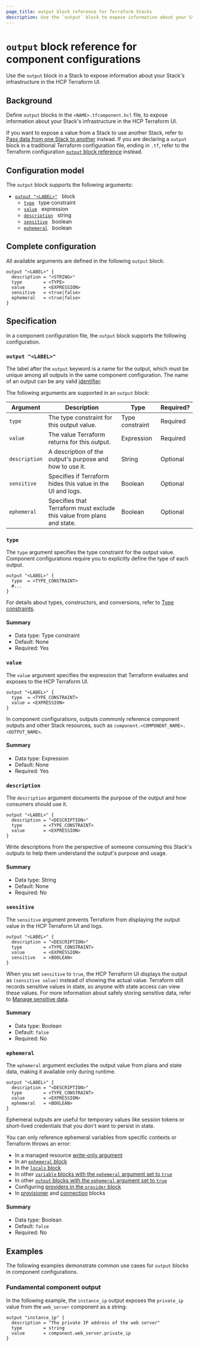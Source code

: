 ```yaml
---
page_title: output block reference for Terraform Stacks
description: Use the `output` block to expose information about your Stack's infrastructure in the HCP Terraform UI.
---
```


# `output` block reference for component configurations

Use the `output` block in a Stack to expose information about your Stack's infrastructure in the HCP Terraform UI.

## Background

Define `output` blocks in the `<NAME>.tfcomponent.hcl` file, to expose information about your Stack's infrastructure in the HCP Terraform UI.

If you want to expose a value from a Stack to use another Stack, refer to [Pass data from one Stack to another](/terraform/language/stacks/deploy/pass-data) instead. If you are declaring a `output` block in a traditional Terraform configuration file, ending in `.tf`, refer to the Terraform configuration [`output` block reference](/terraform/language/block/output) instead.

## Configuration model

The `output` block supports the following arguments:

- [`output "<LABEL>"`](#output) &nbsp; block
  - [`type`](#type) &nbsp; type constraint
  - [`value`](#value) &nbsp; expression
  - [`description`](#description) &nbsp; string
  - [`sensitive`](#sensitive) &nbsp; boolean
  - [`ephemeral`](#ephemeral) &nbsp; boolean

## Complete configuration

All available arguments are defined in the following `output` block:

```hcl
output "<LABEL>" {
  description = "<STRING>"
  type        = <TYPE>
  value       = <EXPRESSION>
  sensitive   = <true|false>
  ephemeral   = <true|false>
}
```

## Specification

In a component configuration file, the `output` block supports the following configuration.

### `output "<LABEL>"`

The label after the `output` keyword is a name for the output, which must be unique among all outputs in the same component configuration. The name of an output can be any valid [identifier](/terraform/language/syntax/configuration#identifiers).

The following arguments are supported in an `output` block:

| Argument | Description | Type | Required? |
| --- | --- | --- | --- |
| `type` | The type constraint for this output value. | Type constraint | Required |
| `value` | The value Terraform returns for this output. | Expression | Required |
| `description` | A description of the output's purpose and how to use it. | String | Optional |
| `sensitive` | Specifies if Terraform hides this value in the UI and logs. | Boolean | Optional |
| `ephemeral` | Specifies that Terraform must exclude this value from plans and state. | Boolean | Optional |

### `type`

The `type` argument specifies the type constraint for the output value. Component configurations require you to explicitly define the type of each output.

```hcl
output "<LABEL>" {
  type  = <TYPE_CONSTRAINT>
  #...
}
```

For details about types, constructors, and conversions, refer to [Type constraints](/terraform/language/expressions/types).

#### Summary

- Data type: Type constraint
- Default: None
- Required: Yes

### `value`

The `value` argument specifies the expression that Terraform evaluates and exposes to the HCP Terraform UI.

```hcl
output "<LABEL>" {
  type  = <TYPE_CONSTRAINT>
  value = <EXPRESSION>
}
```

In component configurations, outputs commonly reference component outputs and other Stack resources, such as `component.<COMPONENT_NAME>.<OUTPUT_NAME>`.

#### Summary

- Data type: Expression
- Default: None
- Required: Yes

### `description`

The `description` argument documents the purpose of the output and how consumers should use it.

```hcl
output "<LABEL>" {
  description = "<DESCRIPTION>"
  type        = <TYPE_CONSTRAINT>
  value       = <EXPRESSION>
}
```

Write descriptions from the perspective of someone consuming this Stack's outputs to help them understand the output's purpose and usage.

#### Summary

- Data type: String
- Default: None
- Required: No

### `sensitive`

The `sensitive` argument prevents Terraform from displaying the output value in the HCP Terraform UI and logs.

```hcl
output "<LABEL>" {
  description = "<DESCRIPTION>"
  type        = <TYPE_CONSTRAINT>
  value       = <EXPRESSION>
  sensitive   = <BOOLEAN>
}
```

When you set `sensitive` to `true`, the HCP Terraform UI displays the output as `(sensitive value)` instead of showing the actual value. Terraform still records sensitive values in state, so anyone with state access can view these values. For more information about safely storing sensitive data, refer to [Manage sensitive data](/terraform/language/manage-sensitive-data).

#### Summary

- Data type: Boolean
- Default: `false`
- Required: No

### `ephemeral`

The `ephemeral` argument excludes the output value from plans and state data, making it available only during runtime.

```hcl
output "<LABEL>" {
  description = "<DESCRIPTION>"
  type        = <TYPE_CONSTRAINT>
  value       = <EXPRESSION>
  ephemeral   = <BOOLEAN>
}
```

Ephemeral outputs are useful for temporary values like session tokens or short-lived credentials that you don't want to persist in state.

You can only reference ephemeral variables from specific contexts or Terraform throws an error:
- In a managed resource [write-only argument](/terraform/language/resources/ephemeral/write-only)
- In an [`ephemeral` block](/terraform/language/block/ephemeral)
- In the [`locals` block](/terraform/language/block/locals)
- In other [`variable` blocks with the `ephemeral` argument set to `true`](/terraform/language/block/stack/configuration/variable#ephemeral)
- In other [`output` blocks with the `ephemeral` argument set to `true`](/terraform/language/block/stack/configuration/output#ephemeral)
- Configuring [providers in the `provider` block](/terraform/language/functions/terraform-applying)
- In [provisioner](/terraform/language/resources/provisioners/syntax) and [connection](/terraform/language/resources/provisioners/connection) blocks

#### Summary

- Data type: Boolean
- Default: `false`
- Required: No

## Examples

The following examples demonstrate common use cases for `output` blocks in component configurations.

### Fundamental component output

In the following example, the `instance_ip` output exposes the `private_ip` value from the `web_server` component as a string:

```hcl
output "instance_ip" {
  description = "The private IP address of the web server"
  type        = string
  value       = component.web_server.private_ip
}
```
